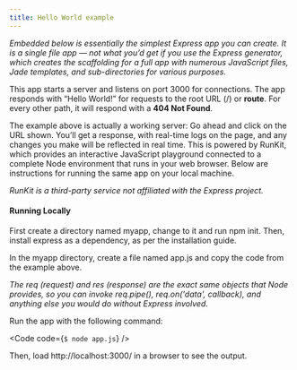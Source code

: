 ```yaml
---
title: Hello World example
---
```



_Embedded below is essentially the simplest Express app you can create. It is a single file app — not what you’d get if you use the Express generator, which creates the scaffolding for a full app with numerous JavaScript files, Jade templates, and sub-directories for various purposes._

This app starts a server and listens on port 3000 for connections. The app responds with “Hello World!” for requests to the root URL (/) or **route**. For every other path, it will respond with a **404 Not Found**.

The example above is actually a working server: Go ahead and click on the URL shown. You’ll get a response, with real-time logs on the page, and any changes you make will be reflected in real time. This is powered by RunKit, which provides an interactive JavaScript playground connected to a complete Node environment that runs in your web browser. Below are instructions for running the same app on your local machine.

_RunKit is a third-party service not affiliated with the Express project._

#### Running Locally

First create a directory named myapp, change to it and run npm init. Then, install express as a dependency, as per the installation guide.

In the myapp directory, create a file named app.js and copy the code from the example above.

_The req (request) and res (response) are the exact same objects that Node provides, so you can invoke req.pipe(), req.on('data', callback), and anything else you would do without Express involved._

Run the app with the following command:

<Code
  code={`
$ node app.js
`}
/>

Then, load http://localhost:3000/ in a browser to see the output.
